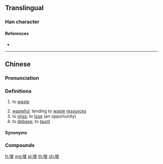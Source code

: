 {{character info/new}}
==Translingual==

===Han character===
{{Han char|rn=30|rad=口|as=11|sn=14|four=|canj=RHOO|ids=⿰口徙}}

====References====
* {{Han ref|kx=0206.201|hdz=10677.101|uh=5625|ud=22053}}

----

==Chinese==
{{zh-forms|alt=口徙-Internet,o徙-Internet}}

===Pronunciation===
{{zh-pron
|c=saai1
|cat=v,a
}}

===Definitions===
{{zh-hanzi}} {{tlb|zh|Cantonese}}

# to [[waste]]
#: {{zh-x|嘥 錢{cin4-2}|to '''waste''' money|C}}
# [[wasteful]]; tending to [[waste]] [[resources]]
# to [[miss]]; to [[lose]] (an opportunity)
# to [[debase]]; to [[taunt]]

====Synonyms====
{{zh-dial|浪費}}

===Compounds===
{{zh-der|嘥氣|嘥口水|嘥時間|嘥聲壞氣|嘥撻|嘥心機|嘥燈買油}}

[[fr:嘥]]
[[mg:嘥]]
[[pl:嘥]]
[[th:嘥]]
[[zh:嘥]]